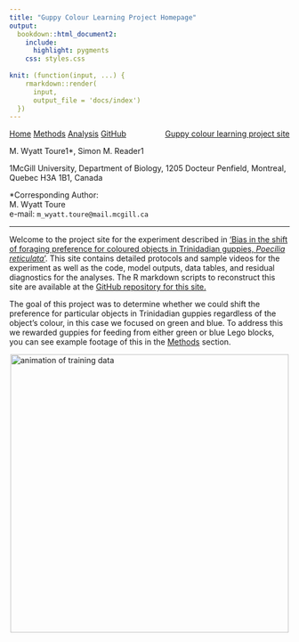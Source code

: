 ```yaml
---
title: "Guppy Colour Learning Project Homepage"
output:
  bookdown::html_document2:
    include:
      highlight: pygments
    css: styles.css
    
knit: (function(input, ...) {
    rmarkdown::render(
      input,
      output_file = 'docs/index')
  })
---
```


<div class="topnav">
  <a class="active" href="index.html">Home</a>
  <a href="methods.html">Methods</a>
    <a href="analysis.html">Analysis</a>
    <a href="https://www.github.com/wyatt-toure">GitHub</a>
    <a style = "float: right;" href="index.html">Guppy colour learning project site</a>
</div>


<p class="author-name">M. Wyatt Toure<span class="affil-mark">1*</span>, Simon M. Reader<span class="affil-mark">1</span></p>
<p class="author-affil"><span class="affil-mark">1</span>McGill University, Department of Biology, 1205 Docteur Penfield, Montreal, Quebec H3A 1B1, Canada</p>
<p><span class="affil-mark">*</span>Corresponding Author: <br>M. Wyatt Toure<br> e-mail: `m_wyatt.toure@mail.mcgill.ca`<br></p>

***

Welcome to the project site for the experiment described in <span style="text-decoration:underline">'Bias in the shift of foraging preference for coloured objects in Trinidadian guppies, *Poecilia reticulata*'</span>. This site contains detailed protocols and sample videos for the experiment as well as the code, model outputs, data tables, and residual diagnostics for the analyses. The R markdown scripts to reconstruct this site are available at the [GitHub repository for this site.](https://github.com/wyatt-toure/guppy-colour-learning-project) 

The goal of this project was to determine whether we could shift the preference for particular objects in Trinidadian guppies regardless of the object's colour, in this case we focused on green and blue. To address this we rewarded guppies for feeding from either green or blue Lego blocks, you can see example footage of this in the [Methods](methods.html) section.

<img src="images/training-data-animation.gif" alt="animation of training data" width="500" style="display: block; margin-left: auto; margin-right: auto;"/>








